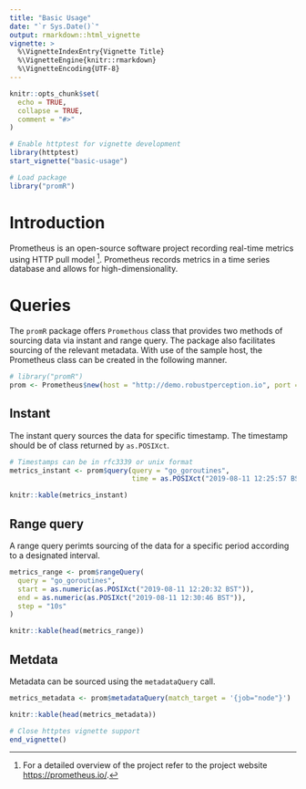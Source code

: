 ```yaml
---
title: "Basic Usage"
date: "`r Sys.Date()`"
output: rmarkdown::html_vignette
vignette: >
  %\VignetteIndexEntry{Vignette Title}
  %\VignetteEngine{knitr::rmarkdown}
  %\VignetteEncoding{UTF-8}
---
```


```r
knitr::opts_chunk$set(
  echo = TRUE,
  collapse = TRUE,
  comment = "#>"
)

# Enable httptest for vignette development
library(httptest)
start_vignette("basic-usage")

# Load package
library("promR")
```

# Introduction

Prometheus is an open-source software project recording real-time metrics using HTTP pull model [^1]. Prometheus records metrics in a time series database and allows for high-dimensionality. 

# Queries

The `promR` package offers `Promethous` class that provides two methods of sourcing data via instant and range query. The package also facilitates sourcing of the relevant metadata. With use of the sample host, the Prometheus class can be created in the following manner.

```r
# library("promR")
prom <- Prometheus$new(host = "http://demo.robustperception.io", port = 9090)
```


## Instant

The instant query sources the data for specific timestamp. The timestamp should be of class returned by `as.POSIXct`.

```r
# Timestamps can be in rfc3339 or unix format
metrics_instant <- prom$query(query = "go_goroutines", 
                              time = as.POSIXct("2019-08-11 12:25:57 BST"))
```

```r
knitr::kable(metrics_instant)
```

## Range query

A range query perimts sourcing of the data for a specific period according to a designated interval.

```r
metrics_range <- prom$rangeQuery(
  query = "go_goroutines",
  start = as.numeric(as.POSIXct("2019-08-11 12:20:32 BST")),
  end = as.numeric(as.POSIXct("2019-08-11 12:30:46 BST")),
  step = "10s"
)
```

```r
knitr::kable(head(metrics_range))
```

## Metdata

Metadata can be sourced using the `metadataQuery` call.

```r
metrics_metadata <- prom$metadataQuery(match_target = '{job="node"}')
```

```r
knitr::kable(head(metrics_metadata))
```

[^1]: For a detailed overview of the project refer to the project website [https://prometheus.io/](https://prometheus.io/).

```r
# Close httptes vignette support
end_vignette()
```
